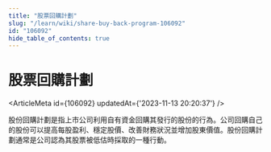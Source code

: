 ```yaml
---
title: "股票回購計劃"
slug: "/learn/wiki/share-buy-back-program-106092"
id: "106092"
hide_table_of_contents: true
---
```



# 股票回購計劃

<ArticleMeta id={106092} updatedAt={'2023-11-13 20:20:37'} />
<div className='border-solid border-b border-t-0 my-4 border-[var(--ifm-color-gray-300)]' />

股份回購計劃是指上市公司利用自有資金回購其發行的股份的行為。公司回購自己的股份可以提高每股盈利、穩定股價、改善財務狀況並增加股東價值。股份回購計劃通常是公司認為其股票被低估時採取的一種行動。
